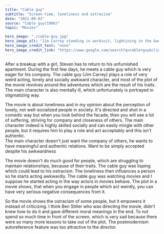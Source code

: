 ---
title: "Cable guy"
subtitle: "Screen-time, loneliness and ostracism"
date: "2021-09-02"
source: "Cable guy(1996)"
topic: "Movies"

hero_image: "./cable-guy.jpg"
hero_image_alt: "Jim Carrey standing in worksuit, lightining in the background"
hero_image_credit_text: "none"
hero_image_credit_link: "https://www.google.com/search?q=cable+guy&client=firefox-b-d&sxsrf=AOaemvJzQwzkP6vzObU3GlF-DlZdtQ5UIg:1630759812826&source=lnms&tbm=isch&sa=X&ved=2ahUKEwjwt-3areXyAhUL_7sIHTHTB18Q_AUoAXoECAEQAw&biw=1232&bih=1041#imgrc=y4dBuNOq-t2iSM"
---

After a breakup with a girl, Steven has to return to his unfurnished
apartment. During the first few days, he meets a cable guy which is very eager for his company. The cable guy (Jim Carrey) plays
 a role of very weird acting, lonely and
socially awkward character, and most of the plot of the movie 
revolves around the adventures which are the result of his traits.
The main character is also mentally ill, which unfortunately is portrayed
in stigmatizing way.

The movie is about loneliness and in my opinion about the perception of
lonely, not well-socialized people in society. It's directed and shot
in a comedic way but when you look behind the facade, then you will
see a lot of suffering, striving for company and closeness of others.
The main character indeed is highly skilled socially and can easily
mingle with other people, but it requires him to play a role and act acceptably and this isn't authentic.  
The main character doesn't just want the company of others, he wants to have
meaningful and authentic relations. Want to be simply accepted despite
his awkwardness

The movie doesn't do much good for people, which are struggling to
maintain relationships, because of their traits. The cable guy was lisping
which could lead to his ostracism. The loneliness then influences a 
person so he starts acting awkwardly. The cable guy was watching movies
and I suppose he started acting in the way actors in movies behave.
The plot in a movie shows, that when you engage in people which
act weirdly, you can have very serious negative consequences from it.

So the movie shows the ostracism of some people, but it empowers it instead of criticizing. I think Ben Stiller who was directing the movie, 
didn't knew how to do it and gave different moral meanings in the end.
To not spend so much time in front of the screen, which is very sad because there were so many more lessons to take out of the plot. The
postmodernism autoreference feature was too attractive to the director.